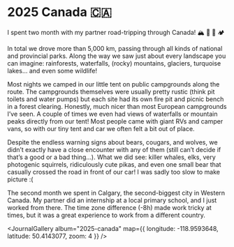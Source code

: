 # 2025 Canada 🇨🇦

<JournalDate startDate="2025-08-01" endDate="2025-09-30" />

I spent two month with my partner road-tripping through Canada! 🏔️ 🦌 🥾 🏕️

In total we drove more than 5,000 km, passing through all kinds of national and provincial parks. Along the way we saw just about every landscape you can imagine: rainforests, waterfalls, (rocky) mountains, glaciers, turquoise lakes… and even some wildlife!

Most nights we camped in our little tent on public campgrounds along the route. The campgrounds themselves were usually pretty rustic (think pit toilets and water pumps) but each site had its own fire pit and picnic bench in a forest clearing. Honestly, much nicer than most European campgrounds I’ve seen. A couple of times we even had views of waterfalls or mountain peaks directly from our tent! Most people came with giant RVs and camper vans, so with our tiny tent and car we often felt a bit out of place.

Despite the endless warning signs about bears, cougars, and wolves, we didn’t exactly have a close encounter with any of them (still can’t decide if that’s a good or a bad thing…). What we did see: killer whales, elks, very photogenic squirrels, ridiculously cute pikas, and even one small bear that casually crossed the road in front of our car! I was sadly too slow to make picture :(

The second month we spent in Calgary, the second-biggest city in Western Canada. My partner did an internship at a local primary school, and I just worked from there. 
The time zone difference (-8h) made work tricky at times, but it was a great experience to work from a different country.

<JournalGallery album="2025-canada" map={{ longitude: -118.9593648, latitude: 50.4143077, zoom: 4 }} />

<OtherJournals current="2025-canada" />